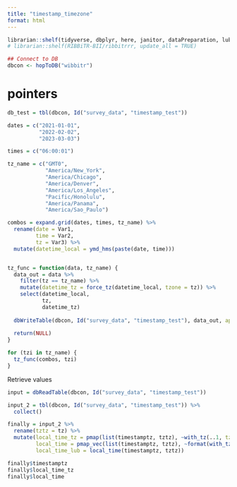 ```yaml
---
title: "timestamp_timezone"
format: html
---
```


```r
librarian::shelf(tidyverse, dbplyr, here, janitor, dataPreparation, lubridate, RPostgres, stringr, DBI, parsedate, uuid, hms, RIBBiTR-BII/ribbitrrr, ggplot2, plotly)
# librarian::shelf(RIBBiTR-BII/ribbitrrr, update_all = TRUE)

## Connect to DB
dbcon <- hopToDB("wibbitr")

```

# pointers

```r
db_test = tbl(dbcon, Id("survey_data", "timestamp_test"))

```

```r
dates = c("2021-01-01",
          "2022-02-02",
          "2023-03-03")

times = c("06:00:01")

tz_name = c("GMT0",
            "America/New_York",
            "America/Chicago",
            "America/Denver",
            "America/Los_Angeles",
            "Pacific/Honolulu",
            "America/Panama",
            "America/Sao_Paulo")

combos = expand.grid(dates, times, tz_name) %>%
  rename(date = Var1,
         time = Var2,
         tz = Var3) %>%
  mutate(datetime_local = ymd_hms(paste(date, time)))


tz_func = function(data, tz_name) {
  data_out = data %>%
    filter(tz == tz_name) %>%
    mutate(datetime_tz = force_tz(datetime_local, tzone = tz)) %>%
    select(datetime_local,
           tz,
           datetime_tz)
  
  dbWriteTable(dbcon, Id("survey_data", "timestamp_test"), data_out, append = TRUE)
  
  return(NULL)
}

for (tzi in tz_name) {
  tz_func(combos, tzi)
}

```

Retrieve values
```r
input = dbReadTable(dbcon, Id("survey_data", "timestamp_test"))

input_2 = tbl(dbcon, Id("survey_data", "timestamp_test")) %>%
  collect()

finally = input_2 %>%
  rename(tztz = tz) %>%
  mutate(local_time_tz = pmap(list(timestamptz, tztz), ~with_tz(..1, tzone = ..2)),
         local_time = pmap_vec(list(timestamptz, tztz), ~format(with_tz(..1, tzone = ..2)), "%Y-%m-%d %H:%M:%S"),
         local_time_lub = local_time(timestamptz, tztz))

finally$timestamptz
finally$local_time_tz
finally$local_time

```
